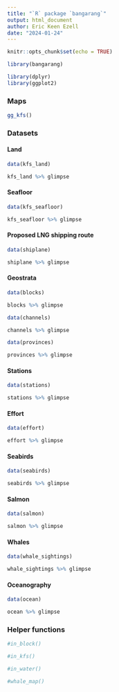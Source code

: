 ```yaml
---
title: "`R` package `bangarang`"
output: html_document
author: Eric Keen Ezell
date: "2024-01-24"
---
```


```r
knitr::opts_chunk$set(echo = TRUE)
```

```r
library(bangarang)
```

```r
library(dplyr)
library(ggplot2)
```

### Maps

```r
gg_kfs()
```


### Datasets

#### Land

```r
data(kfs_land)

kfs_land %>% glimpse
```

#### Seafloor 

```r
data(kfs_seafloor)

kfs_seafloor %>% glimpse
```

#### Proposed LNG shipping route 

```r
data(shiplane)

shiplane %>% glimpse
```

#### Geostrata 

```r
data(blocks)

blocks %>% glimpse
```

```r
data(channels)

channels %>% glimpse
```

```r
data(provinces)

provinces %>% glimpse
```

#### Stations 

```r
data(stations)

stations %>% glimpse
```

#### Effort 

```r
data(effort)

effort %>% glimpse
```

#### Seabirds 

```r
data(seabirds)

seabirds %>% glimpse
```

#### Salmon 

```r
data(salmon)

salmon %>% glimpse
```

#### Whales 

```r
data(whale_sightings)

whale_sightings %>% glimpse
```

#### Oceanography 

```r
data(ocean)

ocean %>% glimpse
```



### Helper functions


```r
#in_block()
```

```r
#in_kfs()
```

```r
#in_water()
```

```r
#whale_map()
```




